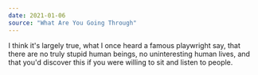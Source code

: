 ```yaml
---
date: 2021-01-06
source: "What Are You Going Through"
---
```


I think it's largely true, what I once heard a famous playwright say, that there are no truly stupid human beings, no uninteresting human lives, and that you'd discover this if you were willing to sit and listen to people.
